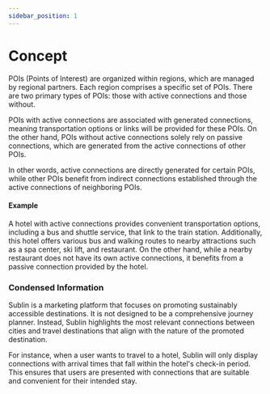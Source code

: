 ```yaml
---
sidebar_position: 1
---
```


# Concept

POIs (Points of Interest) are organized within regions, which are managed by regional partners. Each region comprises a specific set of POIs. There are two primary types of POIs: those with active connections and those without.

POIs with active connections are associated with generated connections, meaning transportation options or links will be provided for these POIs. On the other hand, POIs without active connections solely rely on passive connections, which are generated from the active connections of other POIs.

In other words, active connections are directly generated for certain POIs, while other POIs benefit from indirect connections established through the active connections of neighboring POIs.

#### Example
A hotel with active connections provides convenient transportation options, including a bus and shuttle service, that link to the train station. Additionally, this hotel offers various bus and walking routes to nearby attractions such as a spa center, ski lift, and restaurant. On the other hand, while a nearby restaurant does not have its own active connections, it benefits from a passive connection provided by the hotel.

### Condensed Information
Sublin is a marketing platform that focuses on promoting sustainably accessible destinations. It is not designed to be a comprehensive journey planner. Instead, Sublin highlights the most relevant connections between cities and travel destinations that align with the nature of the promoted destination.

For instance, when a user wants to travel to a hotel, Sublin will only display connections with arrival times that fall within the hotel's check-in period. This ensures that users are presented with connections that are suitable and convenient for their intended stay.

